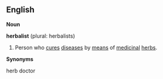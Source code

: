 
== English ==


'''Noun'''

'''herbalist''' (plural: herbalists)

#Person who [[cure]]s [[disease]]s by [[means]] of [[medicinal]] [[herb]]s.


'''Synonyms'''

herb doctor